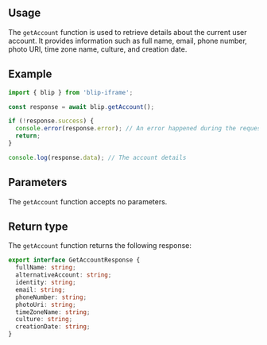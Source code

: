 

## Usage

The `getAccount` function is used to retrieve details about the current user account.
It provides information such as full name, email, phone number, photo URI, time zone name, culture, and creation date.

## Example

```ts
import { blip } from 'blip-iframe';

const response = await blip.getAccount();

if (!response.success) {
  console.error(response.error); // An error happened during the request
  return;
}

console.log(response.data); // The account details
```

## Parameters

The `getAccount` function accepts no parameters.

## Return type

The `getAccount` function returns the following response:

```ts
export interface GetAccountResponse {
  fullName: string;
  alternativeAccount: string;
  identity: string;
  email: string;
  phoneNumber: string;
  photoUri: string;
  timeZoneName: string;
  culture: string;
  creationDate: string;
}
```
